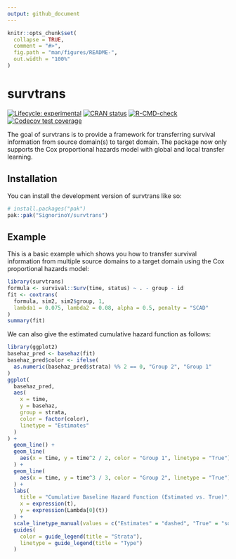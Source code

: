 ```yaml
---
output: github_document
---
```


<!-- README.md is generated from README.Rmd. Please edit that file -->

```r
knitr::opts_chunk$set(
  collapse = TRUE,
  comment = "#>",
  fig.path = "man/figures/README-",
  out.width = "100%"
)
```

# survtrans

<!-- badges: start -->
[![Lifecycle: experimental](https://img.shields.io/badge/lifecycle-experimental-orange.svg)](https://lifecycle.r-lib.org/articles/stages.html#experimental)
[![CRAN status](https://www.r-pkg.org/badges/version/survtrans)](https://CRAN.R-project.org/package=survtrans)
[![R-CMD-check](https://github.com/SignorinoY/survtrans/actions/workflows/R-CMD-check.yaml/badge.svg)](https://github.com/SignorinoY/survtrans/actions/workflows/R-CMD-check.yaml)
[![Codecov test coverage](https://codecov.io/gh/SignorinoY/survtrans/graph/badge.svg)](https://app.codecov.io/gh/SignorinoY/survtrans)
<!-- badges: end -->

The goal of survtrans is to provide a framework for transferring survival information from source domain(s) to target domain. The package now only supports the Cox proportional hazards model with global and local transfer learning.

## Installation

You can install the development version of survtrans like so:

```r
# install.packages("pak")
pak::pak("SignorinoY/survtrans")
```

## Example

This is a basic example which shows you how to transfer survival information from multiple source domains to a target domain using the Cox proportional hazards model:

```r
library(survtrans)
formula <- survival::Surv(time, status) ~ . - group - id
fit <- coxtrans(
  formula, sim2, sim2$group, 1,
  lambda1 = 0.075, lambda2 = 0.08, alpha = 0.5, penalty = "SCAD"
)
summary(fit)
```

We can also give the estimated cumulative hazard function as follows:
```r
library(ggplot2)
basehaz_pred <- basehaz(fit)
basehaz_pred$color <- ifelse(
  as.numeric(basehaz_pred$strata) %% 2 == 0, "Group 2", "Group 1"
)
ggplot(
  basehaz_pred,
  aes(
    x = time,
    y = basehaz,
    group = strata,
    color = factor(color),
    linetype = "Estimates"
  )
) +
  geom_line() +
  geom_line(
    aes(x = time, y = time^2 / 2, color = "Group 1", linetype = "True")
  ) +
  geom_line(
    aes(x = time, y = time^3 / 3, color = "Group 2", linetype = "True")
  ) +
  labs(
    title = "Cumulative Baseline Hazard Function (Estimated vs. True)",
    x = expression(t),
    y = expression(Lambda[0](t))
  ) +
  scale_linetype_manual(values = c("Estimates" = "dashed", "True" = "solid")) +
  guides(
    color = guide_legend(title = "Strata"),
    linetype = guide_legend(title = "Type")
  )
```
